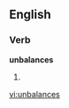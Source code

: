 ==English==

===Verb===
'''unbalances'''

# {{third-person singular of|[[unbalance]]}}

[[vi:unbalances]]